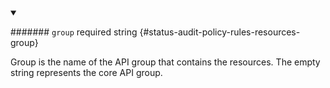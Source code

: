 
<details className="config-field" data-expandable="false" open>
<summary>

####### `group` <span className="config-field-required" data-required="false">required</span> <span className="config-field-type">string</span> <span className="config-field-default"></span> <span className="config-field-enum"></span> {#status-audit-policy-rules-resources-group}

Group is the name of the API group that contains the resources.
The empty string represents the core API group.

</summary>



</details>
